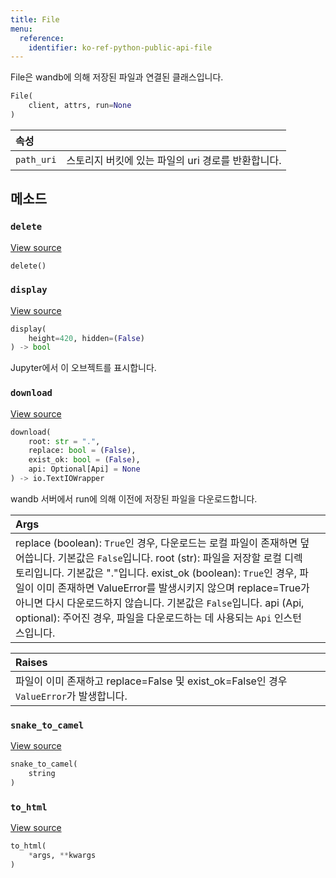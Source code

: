 ```yaml
---
title: File
menu:
  reference:
    identifier: ko-ref-python-public-api-file
---
```


<Card title="View the source code" href="https://www.github.com/wandb/wandb/tree/637bddf198525810add5804059001b1b319d6ad1/wandb/apis/public/files.py#L110-L263" icon="github"/>

File은 wandb에 의해 저장된 파일과 연결된 클래스입니다.

```python
File(
    client, attrs, run=None
)
```

| 속성 |  |
| :--- | :--- |
|  `path_uri` | 스토리지 버킷에 있는 파일의 uri 경로를 반환합니다. |

## 메소드

### `delete`

[View source](https://www.github.com/wandb/wandb/tree/637bddf198525810add5804059001b1b319d6ad1/wandb/apis/public/files.py#L193-L223)

```python
delete()
```

### `display`

[View source](https://www.github.com/wandb/wandb/tree/637bddf198525810add5804059001b1b319d6ad1/wandb/apis/attrs.py#L16-L37)

```python
display(
    height=420, hidden=(False)
) -> bool
```

Jupyter에서 이 오브젝트를 표시합니다.

### `download`

[View source](https://www.github.com/wandb/wandb/tree/637bddf198525810add5804059001b1b319d6ad1/wandb/apis/public/files.py#L152-L191)

```python
download(
    root: str = ".",
    replace: bool = (False),
    exist_ok: bool = (False),
    api: Optional[Api] = None
) -> io.TextIOWrapper
```

wandb 서버에서 run에 의해 이전에 저장된 파일을 다운로드합니다.

| Args |  |
| :--- | :--- |
|  replace (boolean): `True`인 경우, 다운로드는 로컬 파일이 존재하면 덮어씁니다. 기본값은 `False`입니다. root (str): 파일을 저장할 로컬 디렉토리입니다. 기본값은 "."입니다. exist_ok (boolean): `True`인 경우, 파일이 이미 존재하면 ValueError를 발생시키지 않으며 replace=True가 아니면 다시 다운로드하지 않습니다. 기본값은 `False`입니다. api (Api, optional): 주어진 경우, 파일을 다운로드하는 데 사용되는 `Api` 인스턴스입니다. |

| Raises |  |
| :--- | :--- |
|  파일이 이미 존재하고 replace=False 및 exist_ok=False인 경우 `ValueError`가 발생합니다. |

### `snake_to_camel`

[View source](https://www.github.com/wandb/wandb/tree/637bddf198525810add5804059001b1b319d6ad1/wandb/apis/attrs.py#L12-L14)

```python
snake_to_camel(
    string
)
```

### `to_html`

[View source](https://www.github.com/wandb/wandb/tree/637bddf198525810add5804059001b1b319d6ad1/wandb/apis/attrs.py#L39-L40)

```python
to_html(
    *args, **kwargs
)
```
